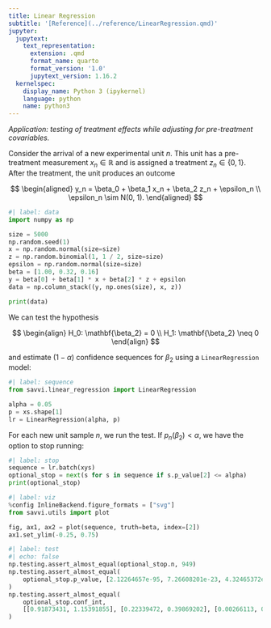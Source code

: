 ```yaml
---
title: Linear Regression
subtitle: '[Reference](../reference/LinearRegression.qmd)'
jupyter:
  jupytext:
    text_representation:
      extension: .qmd
      format_name: quarto
      format_version: '1.0'
      jupytext_version: 1.16.2
  kernelspec:
    display_name: Python 3 (ipykernel)
    language: python
    name: python3
---
```


_Application: testing of treatment effects while adjusting for pre-treatment covariables._ 

Consider the arrival of a new experimental unit $n$. This unit has a pre-treatment measurement $x_n \in \mathbb{R}$ and is assigned a treatment $z_n \in \{0, 1\}$. After the treatment, the unit produces an outcome

$$
\begin{aligned}
y_n = \beta_0 + \beta_1 x_n + \beta_2 z_n + \epsilon_n \\
\epsilon_n \sim N(0, 1).
\end{aligned}
$$

```python
#| label: data
import numpy as np

size = 5000
np.random.seed(1)
x = np.random.normal(size=size)
z = np.random.binomial(1, 1 / 2, size=size)
epsilon = np.random.normal(size=size)
beta = [1.00, 0.32, 0.16]
y = beta[0] + beta[1] * x + beta[2] * z + epsilon
data = np.column_stack((y, np.ones(size), x, z))

print(data)
```

We can test the hypothesis

$$
\begin{align}
H_0: \mathbf{\beta_2} = 0 \\
H_1: \mathbf{\beta_2} \neq 0
\end{align}
$$

and estimate $(1 - \alpha)$ confidence sequences for $\beta_2$ using a `LinearRegression` model:

```python
#| label: sequence
from savvi.linear_regression import LinearRegression

alpha = 0.05
p = xs.shape[1]
lr = LinearRegression(alpha, p)
```

For each new unit sample $n$, we run the test. If $p_n(\beta_2) < \alpha$, we have the option to stop running:

```python
#| label: stop
sequence = lr.batch(xys)
optional_stop = next(s for s in sequence if s.p_value[2] <= alpha)
print(optional_stop)
```

```python
#| label: viz
%config InlineBackend.figure_formats = ["svg"]
from savvi.utils import plot

fig, ax1, ax2 = plot(sequence, truth=beta, index=[2])
ax1.set_ylim(-0.25, 0.75)
```

```python
#| label: test
#| echo: false
np.testing.assert_almost_equal(optional_stop.n, 949)
np.testing.assert_almost_equal(
    optional_stop.p_value, [2.12264657e-95, 7.26608201e-23, 4.32465372e-02]
)
np.testing.assert_almost_equal(
    optional_stop.conf_int,
    [[0.91873431, 1.15391855], [0.22339472, 0.39869202], [0.00266113, 0.37009552]],
)
```
